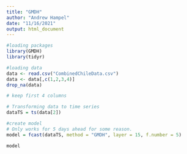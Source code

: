 ---
title: "GMDH"
author: "Andrew Hampel"
date: "11/16/2021"
output: html_document
---



```{r}
#loading packages
library(GMDH)
library(tidyr)
```


```{r}
#loading data
data <- read.csv("CombinedChileData.csv")
data <- data[,c(1,2,3,4)]
drop_na(data)

# keep first 4 columns
```




```{r}
# Transforming data to time series
dataTS = ts(data[2])
```




```{r}
#create model
# Only works for 5 days ahead for some reason.
model = fcast(dataTS, method = "GMDH", layer = 15, f.number = 5)
```

```{r}
model
```








